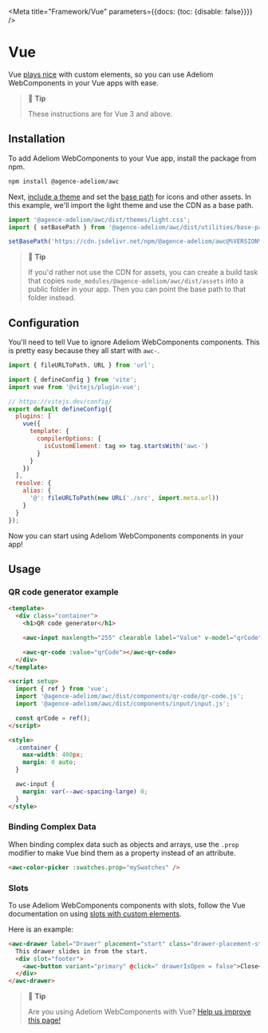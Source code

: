 
<Meta title="Framework/Vue" parameters={{docs: {toc: {disable: false}}}} />

# Vue

Vue [plays nice](https://custom-elements-everywhere.com/#vue) with custom elements, so you can use Adeliom WebComponents in your Vue apps with ease.

> 📘 **Tip**
>
> These instructions are for Vue 3 and above.

## Installation

To add Adeliom WebComponents to your Vue app, install the package from npm.

```bash
npm install @agence-adeliom/awc
```

Next, [include a theme](/getting-started/themes) and set the [base path](/getting-started/installation#setting-the-base-path) for icons and other assets. In this example, we'll import the light theme and use the CDN as a base path.

```jsx
import '@agence-adeliom/awc/dist/themes/light.css';
import { setBasePath } from '@agence-adeliom/awc/dist/utilities/base-path';

setBasePath('https://cdn.jsdelivr.net/npm/@agence-adeliom/awc@%VERSION%/%CDNDIR%/');
```

> 📘 **Tip**
>
> If you'd rather not use the CDN for assets, you can create a build task that copies `node_modules/@agence-adeliom/awc/dist/assets` into a public folder in your app. Then you can point the base path to that folder instead.

## Configuration

You'll need to tell Vue to ignore Adeliom WebComponents components. This is pretty easy because they all start with `awc-`.

```js
import { fileURLToPath, URL } from 'url';

import { defineConfig } from 'vite';
import vue from '@vitejs/plugin-vue';

// https://vitejs.dev/config/
export default defineConfig({
  plugins: [
    vue({
      template: {
        compilerOptions: {
          isCustomElement: tag => tag.startsWith('awc-')
        }
      }
    })
  ],
  resolve: {
    alias: {
      '@': fileURLToPath(new URL('./src', import.meta.url))
    }
  }
});
```

Now you can start using Adeliom WebComponents components in your app!

## Usage

### QR code generator example

```html
<template>
  <div class="container">
    <h1>QR code generator</h1>

    <awc-input maxlength="255" clearable label="Value" v-model="qrCode"></awc-input>

    <awc-qr-code :value="qrCode"></awc-qr-code>
  </div>
</template>

<script setup>
  import { ref } from 'vue';
  import '@agence-adeliom/awc/dist/components/qr-code/qr-code.js';
  import '@agence-adeliom/awc/dist/components/input/input.js';

  const qrCode = ref();
</script>

<style>
  .container {
    max-width: 400px;
    margin: 0 auto;
  }

  awc-input {
    margin: var(--awc-spacing-large) 0;
  }
</style>
```

### Binding Complex Data

When binding complex data such as objects and arrays, use the `.prop` modifier to make Vue bind them as a property instead of an attribute.

```html
<awc-color-picker :swatches.prop="mySwatches" />
```

### Slots

To use Adeliom WebComponents components with slots, follow the Vue documentation on using [slots with custom elements](https://vuejs.org/guide/extras/web-components.html#building-custom-elements-with-vue).

Here is an example:

```html
<awc-drawer label="Drawer" placement="start" class="drawer-placement-start" :open="drawerIsOpen">
  This drawer slides in from the start.
  <div slot="footer">
    <awc-button variant="primary" @click=" drawerIsOpen = false">Close</awc-button>
  </div>
</awc-drawer>
```

> 📘 **Tip**
>
> Are you using Adeliom WebComponents with Vue? [Help us improve this page!](https://github.com/agence-adeliom/awc/blob/main/docs/frameworks/vue.md)
